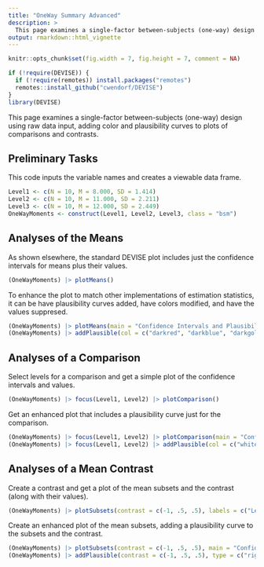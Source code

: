 ```yaml
---
title: "OneWay Summary Advanced"
description: >
  This page examines a single-factor between-subjects (one-way) design using summary statistics input, adding color and plausibility curves to plots of comparisons and contrasts.
output: rmarkdown::html_vignette
---
```


```r
knitr::opts_chunk$set(fig.width = 7, fig.height = 7, comment = NA)
```

```r
if (!require(DEVISE)) {
  if (!require(remotes)) install.packages("remotes")
  remotes::install_github("cwendorf/DEVISE")
}
library(DEVISE)
```

This page examines a single-factor between-subjects (one-way) design using raw data input, adding color and plausibility curves to plots of comparisons and contrasts.

## Preliminary Tasks

This code inputs the variable names and creates a viewable data frame.
```r
Level1 <- c(N = 10, M = 8.000, SD = 1.414)
Level2 <- c(N = 10, M = 11.000, SD = 2.211)
Level3 <- c(N = 10, M = 12.000, SD = 2.449)
OneWayMoments <- construct(Level1, Level2, Level3, class = "bsm")
```

## Analyses of the Means

As shown elsewhere, the standard DEVISE plot includes just the confidence intervals for means plus their values. 
```r
(OneWayMoments) |> plotMeans()
```

To enhance the plot to match other implementations of estimation statistics, it can be have plausibility curves added, have colors modified, and have the values suppresed.
```r
(OneWayMoments) |> plotMeans(main = "Confidence Intervals and Plausibility Curves", values = FALSE, line = 9, col = c("darkred", "darkblue", "darkgoldenrod"))
(OneWayMoments) |> addPlausible(col = c("darkred", "darkblue", "darkgoldenrod"))
```

## Analyses of a Comparison

Select levels for a comparison and get a simple plot of the confidence intervals and values.
```r
(OneWayMoments) |> focus(Level1, Level2) |> plotComparison()
```

Get an enhanced plot that includes a plausibility curve just for the comparison.
```r
(OneWayMoments) |> focus(Level1, Level2) |> plotComparison(main = "Confidence Intervals and a Plausibility Curve", values = FALSE, ylim = c(0, 20))
(OneWayMoments) |> focus(Level1, Level2) |> addPlausible(col = c("white", "white", "darkgoldenrod"))
```

## Analyses of a Mean Contrast

Create a contrast and get a plot of the mean subsets and the contrast (along with their values).
```r
(OneWayMoments) |> plotSubsets(contrast = c(-1, .5, .5), labels = c("Level1", "Others"))
```

Create an enhanced plot of the mean subsets, adding a plausibility curve to the subsets and the contrast.
```r
(OneWayMoments) |> plotSubsets(contrast = c(-1, .5, .5), main = "Confidence Intervals with Plausibility Curves", labels = c("Level1", "Others"), ylim = c(0, 20), values = FALSE, col = c("blue", "forestgreen", "black"))
(OneWayMoments) |> addPlausible(contrast = c(-1, .5, .5), type = c("right", "right", "right"), col = c("black", "black", "black"))
```

